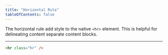 ```yaml
---
title: "Horizontal Rule"
tableOfContents: false
---
```


The horizontal rule add style to the native `<hr>` element. This is helpful for delineating content separate content blocks.

<div class="hr-wrapper">
  <hr class="hr" />
</div>

```html
<hr class="hr" />
```
